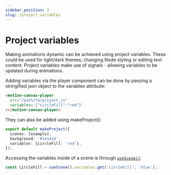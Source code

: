 ```yaml
---
sidebar_position: 2
slug: /project-variables
---
```


# Project variables

Making animations dynamic can be achieved using project variables. These could
be used for light/dark themes, changing Node styling or editing text content.
Project variables make use of signals - allowing variables to be updated during
animations.

Adding variables via the player component can be done by passing a stringified
json object to the variables attribute:

```html
<motion-canvas-player
  src="/path/to/project.js"
  variables='{"circleFill":"red"}'
></motion-canvas-player>
```

They can also be added using makeProject():

```ts
export default makeProject({
  scenes: [example],
  background: '#141414',
  variables: {circleFill: 'red'},
});
```

Accessing the variables inside of a scene is through
[`useScene()`](/api/core/utils#useScene):

```ts
const circleFill = useScene().variables.get('circleFill', 'blue');
```
